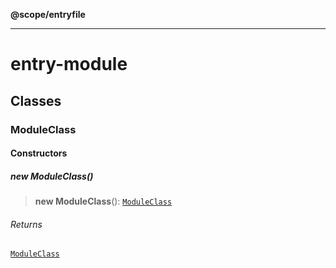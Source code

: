 **@scope/entryfile**

***

# entry-module

## Classes

### ModuleClass

#### Constructors

##### new ModuleClass()

> **new ModuleClass**(): [`ModuleClass`](index.mdx#moduleclass)

###### Returns

[`ModuleClass`](index.mdx#moduleclass)
